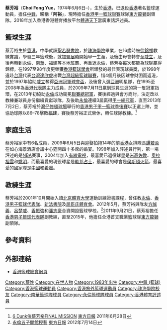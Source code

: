 {{Infobox basketball biography
| name         = 蔡芳裕 <br> Choi Fong Yue
| image        = 
| position     = [[中鋒_(籃球)|中鋒]] / [[大前鋒|大前鋒]]
| height_m     = 2.02
| weight_kg    = 95
| league       = [[香港男子甲一組籃球聯賽|香港甲一籃球聯賽]] <br> [[超級籃球聯賽|台灣超級籃球聯賽]]
| team         = 已退役
| number       = 6
| nationality  = {{flagicon|HKG}} [[香港|香港]]
| birth_date   = {{Birth date and age|1974|6|6|mf=y}}
| birth_place  = {{HKG-1959}}
| high_school  = [[皇仁書院|皇仁書院]]
| college      = [[珠海學院|珠海學院]]
| career_start = 1993
| career_end   = 
| years1       = 1993–1994
| team1        = {{flagicon|HKG}} [[展時籃球隊|展時]]
| years2       = 1994–1998
| team2        = {{flagicon|HKG}} [[威立籃球隊|威立]]
| years3       = 1998
| team3        = {{flagicon|TWN}} [[達欣工程籃球隊|台灣達欣虎]]
| years4       = 1999–2003
| team4        = {{flagicon|HKG}} [[永倫籃球隊|永倫]]
| years5       = 2003–2005
| team5        = {{flagicon|HKG}} [[南華籃球隊|南華]]
| years6       = 2005–2006
| team6        = {{flagicon|HKG}} [[福建籃球隊|福建]]
| years7       = 2007–2013
| team7        = {{flagicon|HKG}} [[永倫籃球隊|永倫]]
| awards       = 
* [[香港男子甲一組籃球聯賽|香港籃球聯賽冠軍]]（10次）
* [[亞洲籃球挑戰賽|亞洲冠軍球會盃]]（1997年）
* [[香港男子甲一組籃球聯賽|香港高級組銀牌軍]]（11次）
* [[香港傑出運動員選舉|香港最佳運動隊伍]]（1997年）
}}

'''蔡芳裕'''（'''Choi Fong Yue'''，1974年6月6日–），生於[[香港|香港]]，已退役[[香港|香港]]著名籃球運動員，擔任[[中鋒_(籃球)|中鋒]]，暱稱「'''阿裕'''」，現時擔任[[香港男子甲一組籃球聯賽|香港甲一籃球聯賽]]球隊[[東方籃球隊|東方龍獅]]副領隊。2018年加入香港香港體育播放平台[[體通天下|體通天下]]當廣東話評述員。

==籃球生涯==
蔡芳裕生於[[香港|香港]]，中學就讀[[聖若瑟書院|聖若瑟書院]]，於[[珠海學院|珠海學院]]畢業，在16歲時被[[徐錦祥|徐錦祥]]教練賞識，學習三年籃球後，就加盟[[展時籃球隊|展時]]開始甲一生涯，及後由母會轉會至[[威立籃球隊|威立]]，及後再轉到[[永倫籃球隊|永倫]]、[[南華籃球隊|南華]]、[[福建籃球隊|福建]]等本地班霸、再重返[[永倫籃球隊|永倫]]，蔡芳裕每次都能為球隊贏得錦標，在1997至98年度更榮獲[[香港籃球學會|香港籃球學會]]所頒發的最佳表現球員獎，於1998年遠赴[[台灣|台灣]]代表[[達欣工程籃球隊|台灣達欣虎]]出戰[[超級籃球聯賽|台灣超級籃球聯賽]]，惜4個月後因球會財困而返港，並於1997年協助[[威立籃球隊|威立]]奪得[[亞洲籃球挑戰賽|亞洲冠軍球會盃]]，及後曾入選[[亞洲|亞洲]]明星隊，在1995至2008年為[[香港男子籃球代表隊|香港代表隊]]主力成員，於2009年7月11日贏到球員生涯的第一隻冠軍指環，在2013年初協助[[永倫籃球隊|永倫]]成功衞冕[[香港男子甲一組籃球聯賽|聯賽總冠軍]]，賽後經過與會方商討，決定改以教練兼球員身份繼續貢獻球隊，及後助[[永倫籃球隊|永倫]]連續3屆贏得[[香港男子甲一組籃球聯賽|甲一總冠軍]]，直至2013年7月2日，蔡芳裕於[[灣仔|灣仔]][[修頓球場|修頓球場]]舉行的[[香港男子甲一組籃球聯賽|香港男子甲一籃球季後賽]]以正選上陣，並協助球隊以86–78擊敗[[福建籃球隊|福建]]，賽後蔡芳裕正式榮休，轉任球隊教練。<ref>[http://orientaldaily.on.cc/cnt/sport/20110628/00286_011.html 6 Dunk俠蔡芳裕FINAL MISSION] {{Wayback|url=http://orientaldaily.on.cc/cnt/sport/20110628/00286_011.html |date=20170411135854 }} [[東方日報_(香港)|東方日報]] 2011年6月28日</ref>

==家庭生活==
蔡芳裕家中有6名成員，2009年6月5日與迎娶拍拖14年的前[[香港|香港]]女排隊長[[譚若渝|譚若渝]]在如心海景酒店會議中心筵開四十多席的婚宴。1998年加入評述員行列，第一場評述的是[[NBA|NBA]]賽事，2004年加入[[有線電視|有線電視]]，最喜愛已退役球星是[[米高·佐敦|米高佐敦]]、[[哈金·奥拉祖雲|奥拉祖雲]]和[[姚明|姚明]]，而最喜愛的現役球星是[[勒邦·占士|勒邦占士]]，最喜愛的球會是[[侯斯頓火箭|侯斯頓火箭]]，最喜愛的國家隊是[[中國國家男子籃球隊|中國]]和[[希臘國家男子籃球隊|希臘]]。

==教練生涯==
蔡芳裕於2001年10月開始入讀[[北京體育大學|北京體育大學]]運動訓練證書課程，曾任教[[永倫籃球隊|永倫]]、[[香港男子籃球代表隊|香港男子籃球代表隊]]、[[新法書院|新法書院]]及[[屈臣氏|屈臣氏體育會]]。2012年5月，蔡芳裕與隊友[[方誠義|方誠義]]、[[呂楚威|呂楚威]]、[[香振強|香振強]]和[[潘志豪|潘志豪]]合資開設籃球學校。<ref>[http://orientaldaily.on.cc/cnt/sport/20120714/00286_011.html 永倫五子開館授藝] {{Wayback|url=http://orientaldaily.on.cc/cnt/sport/20120714/00286_011.html |date=20120829214024 }} [[東方日報|東方日報]] 2012年7月14日</ref>2011年9月21日，蔡芳裕擔任[[香港男子籃球代表隊|香港男子籃球代表隊]]副教練，直至2015年，他擔任全港首支職業籃球隊[[東方籃球隊|東方龍獅]]副領隊。

==參考資料==
{{reflist}}

==外部連結==
*[http://www.basketball.org.hk/ 香港籃球總會網頁] {{Wayback|url=http://www.basketball.org.hk/ |date=20160630214738 }}

{{DEFAULTSORT:Choi Fong Yue}}
[[Category:蔡姓|Category:蔡姓]]
[[Category:在世人物|Category:在世人物]]
[[Category:1983年出生|Category:1983年出生]]
[[Category:中鋒_(籃球)|Category:中鋒 (籃球)]]
[[Category:香港籃球運動員|Category:香港籃球運動員]]
[[Category:香港旅外籃球運動員|Category:香港旅外籃球運動員]]
[[Category:珠海學院校友|Category:珠海學院校友]]
[[Category:南華籃球隊球員|Category:南華籃球隊球員]]
[[Category:永倫籃球隊球員|Category:永倫籃球隊球員]]
[[Category:香港體育評述員|Category:香港體育評述員]]